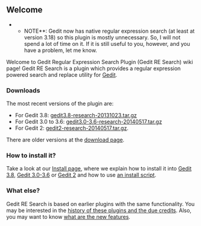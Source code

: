 == Welcome ==
{{http://i.imgur.com/XzRVz.png|Icon}}

**NOTE**: Gedit now has native regular expression search (at least at version 3.18) so this plugin is mostly unnecessary. So, I will not spend a lot of time on it. If it is still useful to you, however, and you have a problem, let me know.

Welcome to Gedit Regular Expression Search Plugin (Gedit RE Search) wiki page! Gedit RE Search is a plugin which provides a regular expression powered search and replace utility for [[http://projects.gnome.org/gedit/|Gedit]].

=== Downloads ===

The most recent versions of the plugin are:
* For Gedit 3.8: [[https://bitbucket.org/brandizzi/gedit-re-search/downloads/gedit3.8-research-20131023.tar.gz|gedit3.8-research-20131023.tar.gz]] 
* For Gedit 3.0 to 3.6: [[https://bitbucket.org/brandizzi/gedit-re-search/downloads/gedit3.0-3.6-research-20140517.tar.gz|gedit3.0-3.6-research-20140517.tar.gz]]
* For Gedit 2: [[https://bitbucket.org/brandizzi/gedit-re-search/downloads/gedit2-research-20140517.tar.gz|gedit2-research-20140517.tar.gz]].

There are older versions at the [[https://bitbucket.org/brandizzi/gedit-re-search/downloads|download page]].

=== How to install it? ===

Take a look at our [[Install|Install page]], where we explain how to install it into [[Install#!for-gedit-3.8|Gedit 3.8]], [[Install#!for-gedit-30-to-36|Gedit 3.0-3.6]] or [[Install#!for-gedit-2|Gedit 2]] and how to use [[Install#!installsh|an install script]].

=== What else? ===

Gedit RE Search is based on earlier plugins with the same functionality. You may be interested in the [[History|history of these plugins and the due credits]]. Also, you may want to know  [[Features|what are the new features]].

{{http://i.imgur.com/59AAs.png|Gedit RE Search screenshot}}